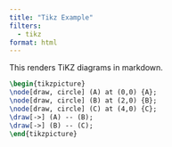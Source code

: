 ```yaml
---
title: "Tikz Example"
filters:
  - tikz
format: html
---
```


This renders TiKZ diagrams in markdown.


```tikz
\begin{tikzpicture}
\node[draw, circle] (A) at (0,0) {A};
\node[draw, circle] (B) at (2,0) {B};
\node[draw, circle] (C) at (4,0) {C};
\draw[->] (A) -- (B);
\draw[->] (B) -- (C);
\end{tikzpicture}
```